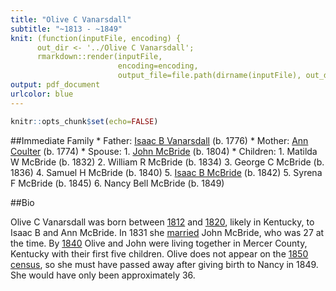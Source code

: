 ```yaml
---
title: "Olive C Vanarsdall"
subtitle: "~1813 - ~1849"
knit: (function(inputFile, encoding) { 
      out_dir <- '../Olive C Vanarsdall';
      rmarkdown::render(inputFile,
                        encoding=encoding, 
                        output_file=file.path(dirname(inputFile), out_dir, 'Biography.PDF')) })
output: pdf_document
urlcolor: blue
---
```


```r
knitr::opts_chunk$set(echo=FALSE)
```

##Immediate Family
* Father: [Isaac B Vanarsdall](../Isaac B Vanarsdall/Biography.PDF) (b. 1776)
* Mother: [Ann Coulter](../Ann Coulter/Biography.PDF) (b. 1774)
* Spouse: 
    1. [John McBride](../John McBride/Biography.PDF) (b. 1804)
* Children:
    1. Matilda W McBride (b. 1832)
    2. William R McBride (b. 1834)
    3. George C McBride (b. 1836)
    4. Samuel H McBride (b. 1840)
    5. [Isaac B McBride](../Isaac V McBride/Biography.PDF) (b. 1842)
    5. Syrena F McBride (b. 1845)
    6. Nancy Bell McBride (b. 1849)

##Bio

Olive C Vanarsdall was born between [1812](../Isaac B Vanarsdall/Marriage Liscense.jpg) and [1820](../John McBride/Censuses/1840 Census.jpg), likely in Kentucky, to Isaac B and Ann McBride. In 1831 she [married](../John McBride/Marriage Liscence.jpg) John McBride, who was 27 at the time. By [1840](../John McBride/Censuses/1840 Census.jpg) Olive and John were living together in Mercer County, Kentucky with their first five children. Olive does not appear on the [1850 census](../John McBride/Censuses/1850 Census.jpg), so she must have passed away after giving birth to Nancy in 1849. She would have only been approximately 36.
